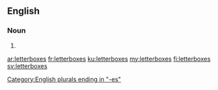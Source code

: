 ==English==

===Noun===
{{head|en|noun plural form}}

# {{plural of|letterbox|lang=en}}

[[Category:English plurals ending in "-es"]]

[[ar:letterboxes]]
[[fr:letterboxes]]
[[ku:letterboxes]]
[[my:letterboxes]]
[[fi:letterboxes]]
[[sv:letterboxes]]